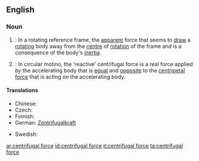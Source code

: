==English==

{{wikipedia}}
===Noun===
{{en-noun|sg=[[centrifugal]] [[force]]}}
# {{physics}}: In a rotating reference frame, the [[apparent]] force that seems to [[draw]] a [[rotating]] body away from the [[centre]] of [[rotation]] of the frame and is a consequence of the body's [[inertia]].
# {{physics}}: In circular motino, the 'reactive' centrifugal force is a real force applied ''by'' the accelerating body that is [[equal]] and [[opposite]] to the [[centripetal force]] that is acting ''on'' the accelerating body.

====Translations====
{{trans-top|a force}}
* Chinese: {{t|cmn|離心力|sc=Hani|xs=Mandarin}}
* Czech: {{t-|cs|odstředivá síla|f}}
* Finnish: {{t-|fi|keskipakoisvoima}}
* German: [[Zentrifugalkraft]] {{f}}
{{trans-mid}}
* Swedish: {{t-|sv|centrifugalkraft|c}}
{{trans-bottom}}

[[ar:centrifugal force]]
[[id:centrifugal force]]
[[it:centrifugal force]]
[[ta:centrifugal force]]
